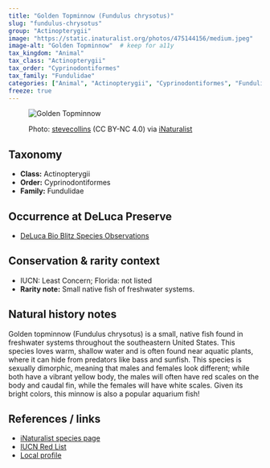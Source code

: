 ```yaml
---
title: "Golden Topminnow (Fundulus chrysotus)"
slug: "fundulus-chrysotus"
group: "Actinopterygii"
image: "https://static.inaturalist.org/photos/475144156/medium.jpeg"        # keep for thumbnails
image-alt: "Golden Topminnow"  # keep for a11y
tax_kingdom: "Animal"
tax_class: "Actinopterygii"
tax_order: "Cyprinodontiformes"
tax_family: "Fundulidae"
categories: ["Animal", "Actinopterygii", "Cyprinodontiformes", "Fundulidae"]   # these drive the chips + filtering
freeze: true
---
```


<figure class="species-figure">

<img src="https://static.inaturalist.org/photos/475144156/medium.jpeg" alt="Golden Topminnow" class="species-photo"/>

<figcaption class="photo-credit">

Photo: <a href="https://www.inaturalist.org/people/stevecollins">stevecollins</a> (CC BY-NC 4.0) via <a href="https://www.inaturalist.org/observations/264601483">iNaturalist</a>

</figcaption>

</figure>

## Taxonomy

-   **Class:** Actinopterygii
-   **Order:** Cyprinodontiformes
-   **Family:** Fundulidae

## Occurrence at DeLuca Preserve

-   [DeLuca Bio Blitz Species Observations](https://www.inaturalist.org/observations?project_id=2025-uf-deluca-bioblitz&subview=table&taxon_id=101051&verifiable=any)

## Conservation & rarity context

-   IUCN: Least Concern; Florida: not listed
-   **Rarity note:** Small native fish of freshwater systems.

## Natural history notes

Golden topminnow (Fundulus chrysotus) is a small, native fish found in freshwater systems throughout the southeastern United States. This species loves warm, shallow water and is often found near aquatic plants, where it can hide from predators like bass and sunfish. This species is sexually dimorphic, meaning that males and females look different; while both have a vibrant yellow body, the males will often have red scales on the body and caudal fin, while the females will have white scales. Given its bright colors, this minnow is also a popular aquarium fish!

## References / links

-   [iNaturalist species page](https://www.inaturalist.org/taxa/101051-Fundulus-chrysotus)
-   [IUCN Red List](https://www.iucnredlist.org/species/202379/18231308)
-   [Local profile](https://www.floridamuseum.ufl.edu/discover-fish/florida-fishes-gallery/golden-topminnow/)

